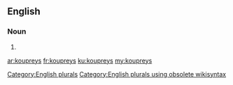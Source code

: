 ==English==

===Noun===
{{head|en}}

# {{plural of|kouprey}}

[[Category:English plurals]][[Category:English plurals using obsolete wikisyntax]]

[[ar:koupreys]]
[[fr:koupreys]]
[[ku:koupreys]]
[[my:koupreys]]